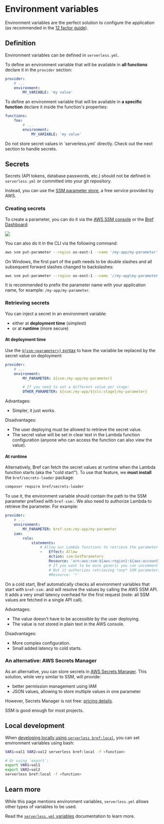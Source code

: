 
<NextSeo description="Define environment variables for your Bref application." />

# Environment variables

Environment variables are the perfect solution to configure the application (as recommended in the [12 factor guide](https://12factor.net/config)).

## Definition

Environment variables can be defined in `serverless.yml`.

To define an environment variable that will be available in **all functions** declare it in the `provider` section:

```yml filename="serverless.yml"
provider:
    # ...
    environment:
        MY_VARIABLE: 'my value'
```

To define an environment variable that will be available in **a specific function** declare it inside the function's properties:

```yml filename="serverless.yml"
functions:
    foo:
        # ...
        environment:
            MY_VARIABLE: 'my value'
```

<Callout type="warning">
    Do not store secret values in `serverless.yml` directly. Check out the next section to handle secrets.
</Callout>

## Secrets

Secrets (API tokens, database passwords, etc.) should not be defined in `serverless.yml` or committed into your git repository.

Instead, you can use the [SSM parameter store](https://docs.aws.amazon.com/systems-manager/latest/userguide/systems-manager-paramstore.html), a free service provided by AWS.

### Creating secrets

To create a parameter, you can do it via the [AWS SSM console](https://console.aws.amazon.com/systems-manager/parameters) or the [Bref Dashboard](https://dashboard.bref.sh/):

![](./variables-create-secret.png)

You can also do it in the CLI via the following command:

```bash
aws ssm put-parameter --region us-east-1 --name '/my-app/my-parameter' --type String --value 'mysecretvalue'
```

On Windows, the first part of the path needs to be double slashes and all subsequent forward slashes changed to backslashes:

```bash
aws ssm put-parameter --region us-east-1 --name '//my-app\my-parameter' --type String --value 'mysecretvalue'
```

It is recommended to prefix the parameter name with your application name, for example: `/my-app/my-parameter`.

### Retrieving secrets

You can inject a secret in an environment variable:

- either at **deployment time** (simplest)
- or at **runtime** (more secure)

#### At deployment time

Use the [`${ssm:<parameter>}` syntax](https://serverless.com/blog/serverless-secrets-api-keys/) to have the variable be replaced by the secret value on deployment:

```yml filename="serverless.yml"
provider:
    # ...
    environment:
        MY_PARAMETER: ${ssm:/my-app/my-parameter}

        # If you need to set a different value per stage:
        OTHER_PARAMETER: ${ssm:/my-app/${sls:stage}/my-parameter}
```

Advantages:

- Simpler, it just works.

Disadvantages:

- The user deploying must be allowed to retrieve the secret value.
- The secret value will be set in clear text in the Lambda function configuration (anyone who can access the function can also view the value).

#### At runtime

Alternatively, Bref can fetch the secret values at runtime when the Lambda function starts (aka the "cold start"). To use that feature, we **must install** the `bref/secrets-loader` package:

```bash
composer require bref/secrets-loader
```

To use it, the environment variable should contain the path to the SSM parameter prefixed with `bref-ssm:`. We also need to authorize Lambda to retrieve the parameter. For example:

```yml filename="serverless.yml"
provider:
    # ...
    environment:
        MY_PARAMETER: bref-ssm:/my-app/my-parameter
    iam:
        role:
            statements:
                # Allow our Lambda functions to retrieve the parameter from SSM
                -   Effect: Allow
                    Action: ssm:GetParameters
                    Resource: 'arn:aws:ssm:${aws:region}:${aws:accountId}:parameter/my-app/my-parameter'
                    # If you want to be more generic you can uncomment the line below instead.
                    # But it authorizes retrieving *any* SSM parameter, which is less secure.
                    #Resource: '*'
```

On a cold start, Bref automatically checks all environment variables that start with `bref-ssm:` and will resolve the values by calling the AWS SSM API. It adds a very small latency overhead for the first request (note: all SSM values are fetched in a single API call).

Advantages:

- The value doesn't have to be accessible by the user deploying.
- The value is not stored in plain text in the AWS console.

Disadvantages:

- More complex configuration.
- Small added latency to cold starts.

### An alternative: AWS Secrets Manager

As an alternative, you can store secrets in [AWS Secrets Manager](https://aws.amazon.com/secrets-manager/). This solution, while very similar to SSM, will provide:

- better permission management using IAM
- JSON values, allowing to store multiple values in one parameter

However, Secrets Manager is not free: [pricing details](https://aws.amazon.com/secrets-manager/pricing/).

SSM is good enough for most projects.

## Local development

When [developing locally using `serverless bref:local`](/docs/local-development.mdx), you can set environment variables using bash:

```bash
VAR1=val1 VAR2=val2 serverless bref:local -f <function>

# Or using `export`:
export VAR1=val1
export VAR2=val2
serverless bref:local -f <function>
```

## Learn more

While this page mentions environment variables, `serverless.yml` allows other types of variables to be used.

Read the [`serverless.yml` variables](https://serverless.com/framework/docs/providers/aws/guide/variables/) documentation to learn more.
